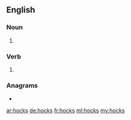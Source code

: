 ==English==

===Noun===
{{head|en|noun plural form}}
# {{plural of|hock|lang=en}}

===Verb===
{{head|en|verb form}}

# {{en-third-person singular of|hock}}

===Anagrams===
* {{l|en|shock}}

[[ar:hocks]]
[[de:hocks]]
[[fr:hocks]]
[[ml:hocks]]
[[my:hocks]]